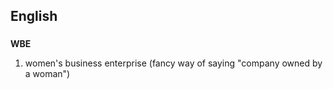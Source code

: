 ==English==
==={{initialism}}===
'''WBE'''
# women's business enterprise (fancy way of saying "company owned by a woman")